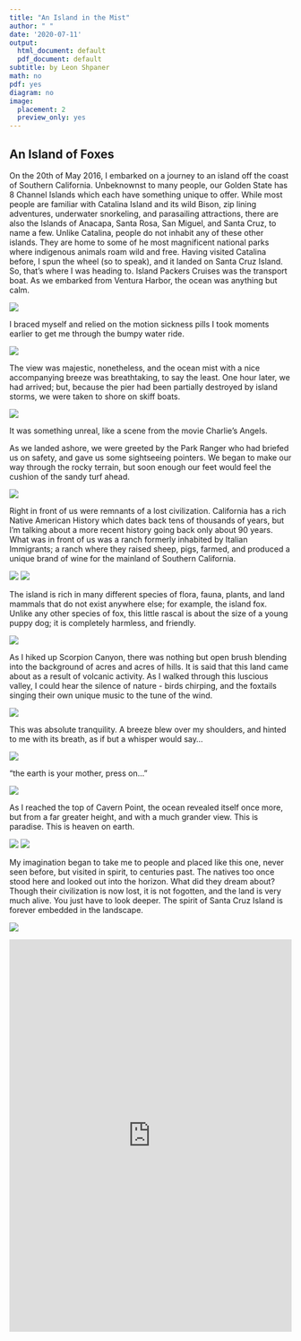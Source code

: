 ```yaml
---
title: "An Island in the Mist"
author: " "
date: '2020-07-11'
output:
  html_document: default
  pdf_document: default
subtitle: by Leon Shpaner
math: no
pdf: yes
diagram: no
image:
  placement: 2
  preview_only: yes
---
```



## An Island of Foxes

On the 20th of May 2016, I embarked on a journey to an island off the coast of Southern California. Unbeknownst to many people, our Golden State has 8 Channel Islands which each have something unique to offer. While most people are familiar with Catalina Island and its wild Bison, zip lining adventures, underwater snorkeling, and parasailing attractions, there are also the Islands of Anacapa, Santa Rosa, San Miguel, and Santa Cruz, to name a few. Unlike Catalina, people do not inhabit any of these other islands. They are home to some of he most magnificent national parks where indigenous animals roam wild and free. Having visited Catalina before, I spun the wheel (so to speak), and it landed on Santa Cruz Island. So, that's where I was heading to. Island Packers Cruises was the transport boat. As we embarked from Ventura Harbor, the ocean was anything but calm. 

![](2.jpg)

I braced myself and relied on the motion sickness pills I took moments earlier to get me through the bumpy water ride. 

![](3.jpg)

The view was majestic, nonetheless, and the ocean mist with a nice accompanying breeze was breathtaking, to say the least. One hour later, we had arrived; but, because the pier had been partially destroyed by island storms, we were taken to shore on skiff boats. 

![](4.jpg)

It was something unreal, like a scene from the movie Charlie's Angels.

As we landed ashore, we were greeted by the Park Ranger who had briefed us on safety, and gave us some sightseeing  pointers. We began to make our way through the rocky terrain, but soon enough our feet would feel the cushion of the sandy turf ahead. 

![](5.jpg)

Right in front of us were remnants of a lost civilization. California has a rich Native American History which dates back tens of thousands of years, but I'm talking about a more recent history going back only about 90 years. What was in front of us was a ranch formerly inhabited by Italian Immigrants; a ranch where they raised sheep, pigs, farmed, and produced a unique brand of wine for the mainland of Southern California. 

![](6.jpg)
![](7.jpg)

The island is rich in many different species of flora, fauna, plants, and land mammals that do not exist anywhere else; for example, the island fox. Unlike any other species of fox, this little rascal is about the size of a young puppy dog; it is completely harmless, and friendly. 

![](8.jpg)

As I hiked up Scorpion Canyon, there was nothing but open brush blending into the background of acres and acres of hills. It is said that this land came about as a result of volcanic activity. As I walked through this luscious valley, I could hear the silence of nature - birds chirping, and the foxtails singing their own unique music to the tune of the wind. 

![](9.jpg)

This was absolute tranquility. A breeze blew over my shoulders, and hinted to me with its breath, as if but a whisper would say... 

![](10.jpg)

"the earth is your mother, press on..."  

![](1.jpg)

As I reached the top of Cavern Point, the ocean revealed itself once more, but from a far greater height, and with a much grander view. This is paradise. This is heaven on earth.

![](11.jpg)
![](12.jpg)

My imagination began to take me to people and placed like this one, never seen before, but visited in spirit, to centuries past. The natives too once stood here and looked out into the horizon. What did they dream about? Though their civilization is now lost, it is not fogotten, and the land is very much alive. You just have to look deeper. The spirit of Santa Cruz Island is forever embedded in the landscape. 

![](13.jpg)

<!-- blank line -->
<iframe width="100%" height="700px" src="https://www.youtube.com/embed/uF97b-YwfUA" frameborder="0" allow="accelerometer; autoplay; encrypted-media; gyroscope; picture-in-picture" allowfullscreen></iframe>
<!-- blank line -->
